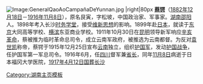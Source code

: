 <noinclude>[[Category:湖南主页模板|Category:湖南主页模板]]</noinclude>
[[Image:GeneralQaoAoCampañaDeYunnan.jpg<!--不是使用在条目中的非自由版权图像，根据[[Wikipedia:合理使用|Image:GeneralQaoAoCampañaDeYunnan.jpg<!--不是使用在条目中的非自由版权图像，根据[[Wikipedia:合理使用]]，不能在非条目名字空间展示：
-->|right|80px]]
'''[[蔡锷|蔡锷]]'''（[[1882年|1882年]][[12月18日|12月18日]]－[[1916年|1916年]][[11月8日|11月8日]]），原名艮寅，字松坡，中国政治家、军事家。[[湖南|湖南]][[邵阳|邵阳]]人。1898年考入长沙[[时务学堂|时务学堂]]，接受[[戊戌变法|维新思想]]的影响。1899年赴[[日本|日本]]，就读于[[东京|东京]]大同高等学校、[[横滨|横滨]]东亚商业学校。1911年10月30日在[[昆明|昆明]]领导新军响应[[辛亥革命|辛亥革命]]，蔡被推为临时革命总司令，成立云南军政府，被推选为云南都督。为反对[[袁世凯|袁世凯]]称帝，蔡锷于1915年12月25日宣布[[云南|云南]]独立，组织[[护国军|护国军]]，发动[[护国战争|护国战争]]，任护国军第一军总司令。1916年6月，任[[四川|四川]]督军兼[[省长|省长]]，同年[[11月8日|11月8日]]病逝于日本福冈大学医院，[[1917年|1917年]][[4月12日|4月12日]][[国葬|国葬]][[长沙|长沙]]